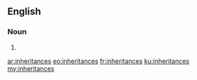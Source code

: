 ==English==

===Noun===
{{head|en|noun plural form}}

# {{plural of|inheritance|lang=en}}

[[ar:inheritances]]
[[eo:inheritances]]
[[fr:inheritances]]
[[ku:inheritances]]
[[my:inheritances]]
